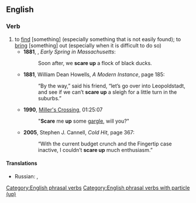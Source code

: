 ==English==

===Verb===
{{en-verb|inf=[[scare]] [[up]]|scares up|scaring up|scared up}}

# to [[find]] [something] (especially something that is not easily found); to [[bring]] [something] out (especially when it is difficult to do so)
#* '''1881''', {{w|Henry David Thoreau}}, ''Early Spring in Massachusetts'':
#*: Soon after, we '''scare up''' a flock of black ducks.
#* '''1881''', William Dean Howells, ''A Modern Instance'', page 185:
#*: “By the way,” said his friend, “let’s go over into Leopoldstadt, and see if we can’t '''scare up''' a sleigh for a little turn in the suburbs.”
#*'''1990''', [[w:Miller's Crossing|Miller's Crossing]], 01:25:07
#*:"'''Scare''' me '''up''' some [[gargle]], will you?"
#* '''2005''', Stephen J. Cannell, ''Cold Hit'', page 367:
#*: “With the current budget crunch and the Fingertip case inactive, I couldn’t '''scare up''' much enthusiasm.”
====Translations====
{{trans-top|to find, to get smth difficult}}
* Russian: {{t+|ru|отыскать|n|tr=otyskátʼ|sc=Cyrl}}, {{t+|ru|раздобыть|n|tr=razdobýtʼ|sc=Cyrl}}
{{trans-mid}}
{{trans-bottom}}

[[Category:English phrasal verbs]]
[[Category:English phrasal verbs with particle (up)]]